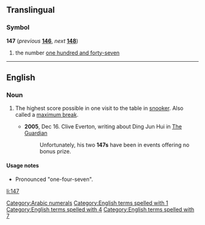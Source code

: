 ==Translingual==

===Symbol===
'''147''' (''previous'' '''[[146]]''', ''next'' '''[[148]]''')

# the number [[one hundred and forty-seven]]

[[Category:Arabic numerals]]
----

==English==

===Noun===
{{en-noun}}

# {{context|snooker|lang=en}} The highest score possible in one visit to the table in [[snooker]]. Also called a [[maximum break]].
#* '''2005''', Dec 16. Clive Everton, writing about  Ding Jun Hui in [[w:The Guardian|The Guardian]]
#*: Unfortunately, his two '''147s''' have been in events offering no bonus prize.

====Usage notes====
* Pronounced "one-four-seven".

[[Category:English terms spelled with 1]]
[[Category:English terms spelled with 4]]
[[Category:English terms spelled with 7]]
[[li:147]]